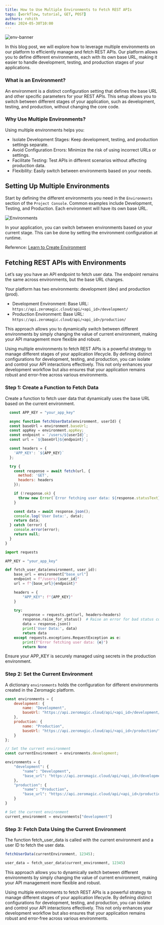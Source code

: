 ```yaml
--- 
title: How to Use Multiple Environments to Fetch REST APIs
tags: [workflow, tutorial, GET, POST]
authors: rohith
date: 2024-05-30T10:00 
---
```

  
![env-banner](/assets/blogs/how-to-use-multiple-environments-to-fetch-rest-apis/env-banner.png)

In this blog post, we will explore how to leverage multiple environments on our platform to efficiently manage and fetch REST APIs. Our platform allows you to define different environments, each with its own base URL, making it easier to handle development, testing, and production stages of your applications.
 

### What is an Environment?

An environment is a distinct configuration setting that defines the base URL and other specific parameters for your REST APIs. This setup allows you to switch between different stages of your application, such as development, testing, and production, without changing the core code.

### Why Use Multiple Environments?

Using multiple environments helps you:

- Isolate Development Stages: Keep development, testing, and production settings separate.
- Avoid Configuration Errors: Minimize the risk of using incorrect URLs or settings.
- Facilitate Testing: Test APIs in different scenarios without affecting production data.
- Flexibility: Easily switch between environments based on your needs.
 
## Setting Up Multiple Environments

Start by defining the different environments you need in the `Environments` section of the `Project Console`. Common examples include Development, Testing, and Production. Each environment will have its own base URL.

![Environments](/assets/blogs/how-to-use-multiple-environments-to-fetch-rest-apis/environments.png)

In your application, you can switch between environments based on your current stage. This can be done by setting the environment configuration at runtime.

<Note>

Reference: [Learn to Create Environment](/basics/environment/)
 
</Note>


## Fetching REST APIs with Environments

Let’s say you have an API endpoint to fetch user data. The endpoint remains the same across environments, but the base URL changes.

Your platform has two environments: development (dev) and production (prod).

- Development Environment: Base URL: `https://api.zeromagic.cloud/api/<api_id>/development/`
- Production Environment: Base URL: `https://api.zeromagic.cloud/api/<api_id>/production/`

 
This approach allows you to dynamically switch between different environments by simply changing the value of current environment, making your API management more flexible and robust.

Using multiple environments to fetch REST APIs is a powerful strategy to manage different stages of your application lifecycle. By defining distinct configurations for development, testing, and production, you can isolate and control your API interactions effectively. This not only enhances your development workflow but also ensures that your application remains robust and error-free across various environments.

### Step 1: Create a Function to Fetch Data

Create a function to fetch user data that dynamically uses the base URL based on the current environment.

<CodeGroup>

```javascript javascript
  const APP_KEY = "your_app_key"

  async function fetchUserData(environment, userId) {
  const baseUrl = environment.baseUrl;
  const appKey = environment.appKey;
  const endpoint = `/users/${userId}`;
  const url = `${baseUrl}${endpoint}`;

  const headers = {
    'APP_KEY': `${APP_KEY}`
  };

  try {
    const response = await fetch(url, {
      method: 'GET',
      headers: headers
    });

    if (!response.ok) {
      throw new Error(`Error fetching user data: ${response.statusText}`);
    }

    const data = await response.json();
    console.log('User Data:', data);
    return data;
  } catch (error) {
    console.error(error);
    return null;
  }
}

```

```python python
import requests

APP_KEY = "your_app_key"

def fetch_user_data(environment, user_id):
    base_url = environment["base_url"]
    endpoint = f"/users/{user_id}"
    url = f"{base_url}{endpoint}"

    headers = {
        "APP_KEY": f"{APP_KEY}"
    }

    try:
        response = requests.get(url, headers=headers)
        response.raise_for_status()  # Raise an error for bad status codes
        data = response.json()
        print('User Data:', data)
        return data
    except requests.exceptions.RequestException as e:
        print(f"Error fetching user data: {e}")
        return None
```

</CodeGroup>

<Tip>
Ensure your APP_KEY is securely managed using secrets in the production environment. 
</Tip>


### Step 2: Set the Current Environment

A dictionary `environments` holds the configuration for different environments created in the Zeromagic platform. 

<CodeGroup>


```javascript javascript
const environments = {
    development: {
        name: "Development",
        baseUrl: "https://api.zeromagic.cloud/api/<api_id>/development/"
    },
    production: {
        name: "Production",
        baseUrl: "https://api.zeromagic.cloud/api/<api_id>/production/"
    }
};

// Set the current environment
const currentEnvironment = environments.development;
```

```python python
environments = {
    "development": {
        "name": "Development",
        "base_url": "https://api.zeromagic.cloud/api/<api_id>/development/"
    }, 
    "production": {
        "name": "Production",
        "base_url": "https://api.zeromagic.cloud/api/<api_id>/production/"
    }
}

# Set the current environment
current_environment = environments["development"]
```
</CodeGroup>


### Step 3: Fetch Data Using the Current Environment

The function fetch_user_data is called with the current environment and a user ID to fetch the user data.

<CodeGroup>


```javascript javascript
fetchUserData(currentEnvironment, 12345);
```

```python python
user_data = fetch_user_data(current_environment, 12345)
```
</CodeGroup>


This approach allows you to dynamically switch between different environments by simply changing the value of current environment, making your API management more flexible and robust.

Using multiple environments to fetch REST APIs is a powerful strategy to manage different stages of your application lifecycle. By defining distinct configurations for development, testing, and production, you can isolate and control your API interactions effectively. This not only enhances your development workflow but also ensures that your application remains robust and error-free across various environments.